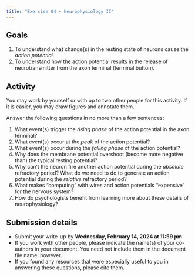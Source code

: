 ```yaml
---
title: "Exercise 04 • Neurophysiology II"
---
```


## Goals

1. To understand what change(s) in the resting state of neurons cause the *action potential*.
2. To understand how the action potential results in the release of neurotransmitter from the axon terminal (terminal button).

## Activity

You may work by yourself or with up to two other people for this activity.
If it is easier, you may draw figures and annotate them.

Answer the following questions in no more than a few sentences:

1. What event(s) trigger the *rising phase* of the action potential in the axon terminal?
2. What event(s) occur at the *peak* of the action potential?
3. What event(s) occur during the *falling phase* of the action potential?
4. Why does the membrane potential overshoot (become more negative than) the typical resting potential?
5. Why can't the neuron fire another action potential during the *absolute* refractory period? What do we need to do to generate an action potential during the *relative* refractory period? 
6. What makes "computing" with wires and action potentials "expensive" for the nervous system?
7. How do psychologists benefit from learning more about these details of neurophysiology?

## Submission details

- Submit your write-up by [**Wednesday, February 14, 2024 at 11:59 pm**]{.orange_due}.
- If you work with other people, please indicate the name(s) of your co-authors in your document. You need not include them in the document file name, however.
- If you found any resources that were especially useful to you in answering these questions, please cite them.

